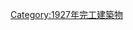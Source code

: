 {{Commonscat|Bridges completed in 1927}}
{{Cat nav 10years|20世紀橋梁|1927||年完工橋梁}}

[[Category:1927年完工建築物|Category:1927年完工建築物]]